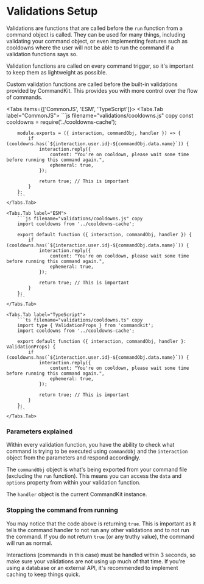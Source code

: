
# Validations Setup

Validations are functions that are called before the `run` function from a command object is called. They can be used for many things, including validating your command object, or even implementing features such as cooldowns where the user will not be able to run the command if a validation functions says so.

Validation functions are called on every command trigger, so it's important to keep them as lightweight as possible.

<Callout>
    Custom validation functions are called before the built-in validations provided by CommandKit.
    This provides you with more control over the flow of commands.
</Callout>

<Tabs items={['CommonJS', 'ESM', 'TypeScript']}>
    <Tabs.Tab label="CommonJS">
        ```js filename="validations/cooldowns.js" copy
        const cooldowns = require('../cooldowns-cache');

        module.exports = ({ interaction, commandObj, handler }) => {
            if (cooldowns.has(`${interaction.user.id}-${commandObj.data.name}`)) {
                interaction.reply({
                    content: "You're on cooldown, please wait some time before running this command again.",
                    ephemeral: true,
                });

                return true; // This is important
            }
        };
        ```
    </Tabs.Tab>

    <Tabs.Tab label="ESM">
        ```js filename="validations/cooldowns.js" copy
        import cooldowns from '../cooldowns-cache';

        export default function ({ interaction, commandObj, handler }) {
            if (cooldowns.has(`${interaction.user.id}-${commandObj.data.name}`)) {
                interaction.reply({
                    content: "You're on cooldown, please wait some time before running this command again.",
                    ephemeral: true,
                });

                return true; // This is important
            }
        };
        ```
    </Tabs.Tab>

    <Tabs.Tab label="TypeScript">
        ```ts filename="validations/cooldowns.ts" copy
        import type { ValidationProps } from 'commandkit';
        import cooldowns from '../cooldowns-cache';

        export default function ({ interaction, commandObj, handler }: ValidationProps) {
            if (cooldowns.has(`${interaction.user.id}-${commandObj.data.name}`)) {
                interaction.reply({
                    content: "You're on cooldown, please wait some time before running this command again.",
                    ephemeral: true,
                });

                return true; // This is important
            }
        };
        ```
    </Tabs.Tab>

</Tabs>

### Parameters explained

Within every validation function, you have the ability to check what command is trying to be executed using `commandObj` and the `interaction` object from the parameters and respond accordingly.

The `commandObj` object is what's being exported from your command file (excluding the `run` function). This means you can access the `data` and `options` property from within your validation function.

The `handler` object is the current CommandKit instance.

### Stopping the command from running

You may notice that the code above is returning `true`. This is important as it tells the command handler to not run any other validations and to not run the command. If you do not return `true` (or any truthy value), the command will run as normal.

<Callout type="warning">
    Interactions (commands in this case) must be handled within 3 seconds, so make sure your
    validations are not using up much of that time. If you're using a database or an external API,
    it's recommended to implement caching to keep things quick.
</Callout>
